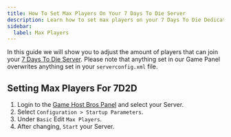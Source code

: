 ```yaml
---
title: How To Set Max Players On Your 7 Days To Die Server
description: Learn how to set max players on your 7 Days To Die Dedicated Server
sidebar:
  label: Max Players
---
```


In this guide we will show you to adjust the amount of players that can join your [7 Days To Die Server](https://www.gamehostbros.com/7-days-to-die-server-hosting/). Please note that anything set in our Game Panel overwrites anything set in your `serverconfig.xml` file.

## Setting Max Players For 7D2D

<Steps>

1. Login to the [Game Host Bros Panel](https://panel.gamehostbros.com/) and select your Server.
2. Select `Configuration > Startup Parameters`.
3. Under `Basic` Edit `Max Players`.
4. After changing, `Start` your Server.
</Steps>